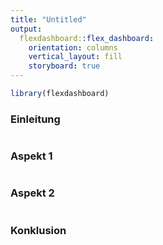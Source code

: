 ```yaml
---
title: "Untitled"
output: 
  flexdashboard::flex_dashboard:
    orientation: columns
    vertical_layout: fill
    storyboard: true
---
```


```r
library(flexdashboard)
```


### Einleitung

```r

```


### Aspekt 1

```r

```

### Aspekt 2

```r

```

### Konklusion

```r

```

